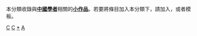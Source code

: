 {{hiddencat}}
本分類收錄與'''[[中國|中國]][[:Category:中國學者|學者]]'''相關的'''[[Wikipedia:小作品|小作品]]'''。若要將條目加入本分類下，請加入'''{{tl|China-academic-bio-stub}}'''，或者'''{{tl|中國學者小作品}}'''模板。

[[Category:小作品类别|C]]
[[Category:学者小作品|C]]
[[Category:中国学者|*]]
[[Category:中国人物小作品|A]]